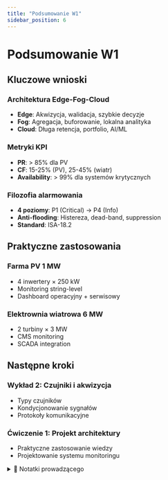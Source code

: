 ```yaml
---
title: "Podsumowanie W1"
sidebar_position: 6
---
```


# Podsumowanie W1

## Kluczowe wnioski

### Architektura Edge-Fog-Cloud
- **Edge**: Akwizycja, walidacja, szybkie decyzje
- **Fog**: Agregacja, buforowanie, lokalna analityka
- **Cloud**: Długa retencja, portfolio, AI/ML

### Metryki KPI
- **PR**: > 85% dla PV
- **CF**: 15-25% (PV), 25-45% (wiatr)
- **Availability**: > 99% dla systemów krytycznych

### Filozofia alarmowania
- **4 poziomy**: P1 (Critical) → P4 (Info)
- **Anti-flooding**: Histereza, dead-band, suppression
- **Standard**: ISA-18.2

## Praktyczne zastosowania

### Farma PV 1 MW
- 4 inwertery × 250 kW
- Monitoring string-level
- Dashboard operacyjny + serwisowy

### Elektrownia wiatrowa 6 MW
- 2 turbiny × 3 MW
- CMS monitoring
- SCADA integration

## Następne kroki

### Wykład 2: Czujniki i akwizycja
- Typy czujników
- Kondycjonowanie sygnałów
- Protokoły komunikacyjne

### Ćwiczenie 1: Projekt architektury
- Praktyczne zastosowanie wiedzy
- Projektowanie systemu monitoringu

<details>
<summary>📝 Notatki prowadzącego</summary>

**Czas**: 10-15 minut

**Punkty kluczowe**:
- Synteza wiedzy z wykładu
- Powiązania z następnymi tematami
- Przygotowanie do ćwiczeń

**Q&A**: Odpowiedzi na pytania studentów.

</details>